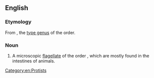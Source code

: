 ==English==
{{rfimage}}
{{wikipedia}}
{{wikispecies|Retortamonadida}}

===Etymology===
From {{taxlink|Retortamonas|genus}}, the [[type genus]] of the order.

===Noun===
{{en-noun}}

# A microscopic [[flagellate]] of the order ''{{taxlink|Retortamonadida|order|noshow=1}}'', which are mostly found in the intestines of animals.

[[Category:en:Protists]]